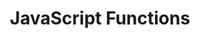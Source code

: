 ---
id: "web_mc_medium_007"
questionType: "MULTIPLE_CHOICE"
title: "JavaScript Functions"
description: "Which keyword is used to define a function in JavaScript?"
difficulty: "MEDIUM"
category: "Web Development"
options:
  - "define"
  - "function"
  - "method"
  - "create"
correctAnswer: 1
---